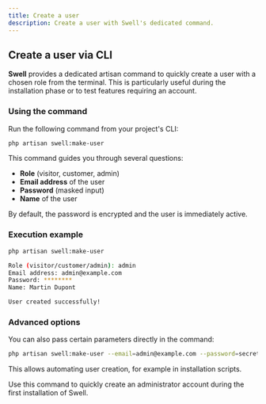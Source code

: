 ```yaml
---
title: Create a user
description: Create a user with Swell's dedicated command.
---
```


## Create a user via CLI

**Swell** provides a dedicated artisan command to quickly create a user with a chosen role from the terminal. 
This is particularly useful during the installation phase or to test features requiring an account.

### Using the command

Run the following command from your project's CLI:

```bash
php artisan swell:make-user
```

This command guides you through several questions:

- **Role** (visitor, customer, admin)
- **Email address** of the user
- **Password** (masked input)
- **Name** of the user

<Callout>
    By default, the password is encrypted and the user is immediately active.
</Callout>

### Execution example

```bash
php artisan swell:make-user

Role (visitor/customer/admin): admin
Email address: admin@example.com
Password: ********
Name: Martin Dupont

User created successfully!
```

### Advanced options

You can also pass certain parameters directly in the command:

```bash
php artisan swell:make-user --email=admin@example.com --password=secret --name='Martin Dupont' --role=admin
```

This allows automating user creation, for example in installation scripts.

<Callout title="Good to know">
    Use this command to quickly create an administrator account during the first installation of Swell.
</Callout>